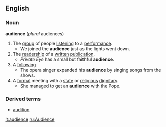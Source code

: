 ==English==
===Noun===
'''audience'''  (''plural'' audiences)
#The [[group]] of people [[listen]]ing to a [[performance]].
#* We joined the '''audience''' just as the lights went down.
#The [[readership]] of a [[written]] [[publication]].
#* ''Private Eye'' has a small but faithful '''audience'''.
#A [[following]]
#* The opera singer expanded his '''audience''' by singing songs from the shows.
#A [[formal]] meeting with a [[state]] or [[religious]] [[dignitary]].
#* She managed to get an '''audience''' with the Pope.
===Derived terms===
*[[audition]]

[[it:audience]]
[[ru:Audience]]